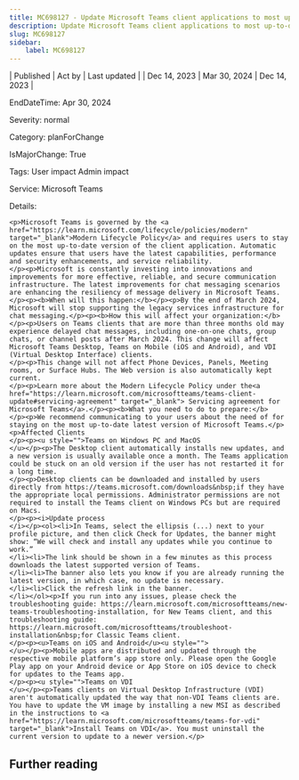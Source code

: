 ```yaml
---
title: MC698127 - Update Microsoft Teams client applications to most up-to-date version by March 2024
description: Update Microsoft Teams client applications to most up-to-date version by March 2024
slug: MC698127
sidebar:
    label: MC698127
---
```



| Published | Act by | Last updated |
| Dec 14, 2023 | Mar 30, 2024 | Dec 14, 2023 |

EndDateTime: Apr 30, 2024

Severity: normal

Category: planForChange

IsMajorChange: True

Tags: User impact Admin impact

Service: Microsoft Teams

Details: 

```
<p>Microsoft Teams is governed by the <a href="https://learn.microsoft.com/lifecycle/policies/modern" target="_blank">Modern Lifecycle Policy</a> and requires users to stay on the most up-to-date version of the client application. Automatic updates ensure that users have the latest capabilities, performance and security enhancements, and service reliability.
</p><p>Microsoft is constantly investing into innovations and improvements for more effective, reliable, and secure communication infrastructure. The latest improvements for chat messaging scenarios are enhancing the resiliency of message delivery in Microsoft Teams.
</p><p><b>When will this happen:</b></p><p>By the end of March 2024, Microsoft will stop supporting the legacy services infrastructure for chat messaging.</p><p><b>How this will affect your organization:</b>
</p><p>Users on Teams clients that are more than three months old may experience delayed chat messages, including one-on-one chats, group chats, or channel posts after March 2024. This change will affect Microsoft Teams Desktop, Teams on Mobile (iOS and Android), and VDI (Virtual Desktop Interface) clients.
</p><p>This change will not affect Phone Devices, Panels, Meeting rooms, or Surface Hubs. The Web version is also automatically kept current.
</p><p>Learn more about the Modern Lifecycle Policy under the<a href="https://learn.microsoft.com/microsoftteams/teams-client-update#servicing-agreement" target="_blank"> Servicing agreement for Microsoft Teams</a>.</p><p><b>What you need to do to prepare:</b>
</p><p>We recommend communicating to your users about the need of for staying on the most up-to-date latest version of Microsoft Teams.</p><p>Affected Clients
</p><p><u style="">Teams on Windows PC and MacOS
</u></p><p>The Desktop client automatically installs new updates, and a new version is usually available once a month. The Teams application could be stuck on an old version if the user has not restarted it for a long time.
</p><p>Desktop clients can be downloaded and installed by users directly from https://teams.microsoft.com/downloads&nbsp;if they have the appropriate local permissions. Administrator permissions are not required to install the Teams client on Windows PCs but are required on Macs.
</p><p><i>Update process
</i></p><ol><li>In Teams, select the ellipsis (...) next to your profile picture, and then click Check for Updates, the banner might show: “We will check and install any updates while you continue to work.”
</li><li>The link should be shown in a few minutes as this process downloads the latest supported version of Teams.
</li><li>The banner also lets you know if you are already running the latest version, in which case, no update is necessary.
</li><li>Click the refresh link in the banner.
</li></ol><p>If you run into any issues, please check the troubleshooting guide: https://learn.microsoft.com/microsoftteams/new-teams-troubleshooting-installation, for New Teams client, and this troubleshooting guide: https://learn.microsoft.com/microsoftteams/troubleshoot-installation&nbsp;for Classic Teams client.
</p><p><u>Teams on iOS and Android</u><u style="">
</u></p><p>Mobile apps are distributed and updated through the respective mobile platform’s app store only. Please open the Google Play app on your Android device or App Store on iOS device to check for updates to the Teams app.
</p><p><u style="">Teams on VDI
</u></p><p>Teams clients on Virtual Desktop Infrastructure (VDI) aren't automatically updated the way that non-VDI Teams clients are. You have to update the VM image by installing a new MSI as described in the instructions to <a href="https://learn.microsoft.com/microsoftteams/teams-for-vdi" target="_blank">Install Teams on VDI</a>. You must uninstall the current version to update to a newer version.</p>
```

## Further reading
